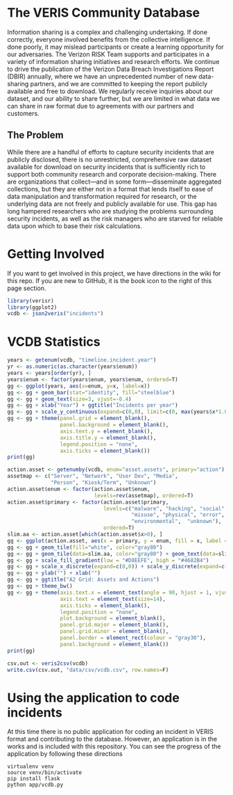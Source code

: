 # The VERIS Community Database
Information sharing is a complex and challenging undertaking. If done correctly, everyone involved benefits from the collective intelligence. If done poorly, it may mislead participants or create a learning opportunity for our adversaries. The Verizon RISK Team supports and participates in a variety of information sharing initiatives and research efforts. We continue to drive the publication of the Verizon Data Breach Investigations Report (DBIR) annually, where we have an unprecedented number of new data-sharing partners, and we are committed to keeping the report publicly available and free to download. We regularly receive inquiries about our dataset, and our ability to share further, but we are limited in what data we can share in raw format due to agreements with our partners and customers.

## The Problem
While there are a handful of efforts to capture security incidents that are publicly disclosed, there is no unrestricted, comprehensive raw dataset available for download on security incidents that is sufficiently rich to support both community research and corporate decision-making. There are organizations that collect—and in some form—disseminate aggregated collections, but they are either not in a format that lends itself to ease of data manipulation and transformation required for research, or the underlying data are not freely and publicly available for use. This gap has long hampered researchers who are studying the problems surrounding security incidents, as well as the risk managers who are starved for reliable data upon which to base their risk calculations.

# Getting Involved
If you want to get involved in this project, we have directions in the wiki for this repo.  If you are new to GitHub, it is the book icon to the right of this page section.

```r
library(verisr)
library(ggplot2)
vcdb <- json2veris("incidents")
```

# VCDB Statistics

```r
years <- getenum(vcdb, "timeline.incident.year")
yr <- as.numeric(as.character(years$enum))
years <- years[order(yr), ]
years$enum <- factor(years$enum, years$enum, ordered=T)
gg <- ggplot(years, aes(x=enum, y=x, label=x))
gg <- gg + geom_bar(stat="identity", fill="steelblue")
gg <- gg + geom_text(size=3, vjust=-0.4)
gg <- gg + xlab("Year") + ggtitle("Incidents per year")
gg <- gg + scale_y_continuous(expand=c(0,0), limit=c(0, max(years$x*1.05)))
gg <- gg + theme(panel.grid = element_blank(),
                 panel.background = element_blank(),
                 axis.text.y = element_blank(),
                 axis.title.y = element_blank(),
                 legend.position = "none",
                 axis.ticks = element_blank())
print(gg)
```

```r
action.asset <- getenumby(vcdb, enum="asset.assets", primary="action")
assetmap <- c("Server", "Network", "User Dev", "Media", 
              "Person", "Kiosk/Term", "Unknown")
action.asset$enum <- factor(action.asset$enum, 
                            levels=rev(assetmap), ordered=T)
action.asset$primary <- factor(action.asset$primary,
                               levels=c("malware", "hacking", "social", 
                                        "misuse", "physical", "error",
                                        "environmental",  "unknown"),
                               ordered=T)
slim.aa <- action.asset[which(action.asset$x>0), ]
gg <- ggplot(action.asset, aes(x = primary, y = enum, fill = x, label = x))
gg <- gg + geom_tile(fill="white", color="gray80")
gg <- gg + geom_tile(data=slim.aa, color="gray80") + geom_text(data=slim.aa)
gg <- gg + scale_fill_gradient(low = "#D8EEFE", high = "#4682B4")
gg <- gg + scale_x_discrete(expand=c(0,0)) + scale_y_discrete(expand=c(0,0))
gg <- gg + ylab("") + xlab("")
gg <- gg + ggtitle("A2 Grid: Assets and Actions")
gg <- gg + theme_bw()
gg <- gg + theme(axis.text.x = element_text(angle = 90, hjust = 1, vjust=0.5),
                 axis.text = element_text(size=14),
                 axis.ticks = element_blank(),
                 legend.position = "none",
                 plot.background = element_blank(),
                 panel.grid.major = element_blank(),
                 panel.grid.minor = element_blank(),
                 panel.border = element_rect(colour = "gray30"),
                 panel.background = element_blank())
print(gg)
```

```r
csv.out <- veris2csv(vcdb)
write.csv(csv.out, "data/csv/vcdb.csv", row.names=F)
```

# Using the application to code incidents
At this time there is no public application for coding an incident in VERIS format and contributing to the database. However, an application is in the works and is included with this repository. You can see the progress of the application by following these directions

    virtualenv venv
    source venv/bin/activate
    pip install flask
    python app/vcdb.py
